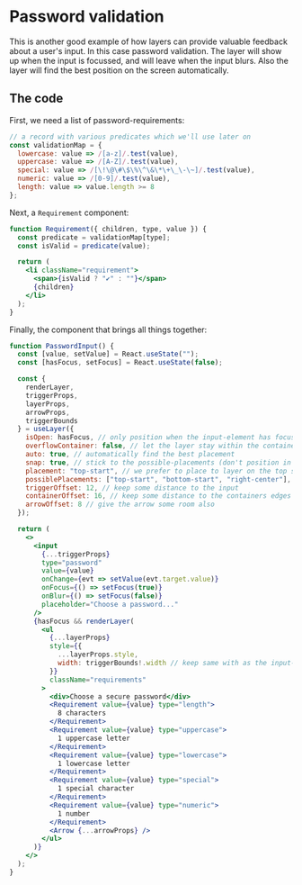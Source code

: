 
<Meta title="Password validation" />

# Password validation

This is another good example of how layers can provide valuable feedback about a user's input. In this case password validation.
The layer will show up when the input is focussed, and will leave when the input blurs. Also the layer will find the best position on the screen automatically.

<ScrollBox>
  <PasswordValidation />
</ScrollBox>

## The code

First, we need a list of password-requirements:

```jsx
// a record with various predicates which we'll use later on
const validationMap = {
  lowercase: value => /[a-z]/.test(value),
  uppercase: value => /[A-Z]/.test(value),
  special: value => /[\!\@\#\$\%\^\&\*\+\_\-\~]/.test(value),
  numeric: value => /[0-9]/.test(value),
  length: value => value.length >= 8
};
```

Next, a `Requirement` component:

```jsx
function Requirement({ children, type, value }) {
  const predicate = validationMap[type];
  const isValid = predicate(value);

  return (
    <li className="requirement">
      <span>{isValid ? "✔︎" : ""}</span>
      {children}
    </li>
  );
}
```

Finally, the component that brings all things together:

```jsx
function PasswordInput() {
  const [value, setValue] = React.useState("");
  const [hasFocus, setFocus] = React.useState(false);

  const {
    renderLayer,
    triggerProps,
    layerProps,
    arrowProps,
    triggerBounds
  } = useLayer({
    isOpen: hasFocus, // only position when the input-element has focus
    overflowContainer: false, // let the layer stay within the container
    auto: true, // automatically find the best placement
    snap: true, // stick to the possible-placements (don't position in between)
    placement: "top-start", // we prefer to place to layer on the top side when possible
    possiblePlacements: ["top-start", "bottom-start", "right-center"],
    triggerOffset: 12, // keep some distance to the input
    containerOffset: 16, // keep some distance to the containers edges
    arrowOffset: 8 // give the arrow some room also
  });

  return (
    <>
      <input
        {...triggerProps}
        type="password"
        value={value}
        onChange={evt => setValue(evt.target.value)}
        onFocus={() => setFocus(true)}
        onBlur={() => setFocus(false)}
        placeholder="Choose a password..."
      />
      {hasFocus && renderLayer(
        <ul
          {...layerProps}
          style={{
            ...layerProps.style,
            width: triggerBounds!.width // keep same with as the input-element
          }}
          className="requirements"
        >
          <div>Choose a secure password</div>
          <Requirement value={value} type="length">
            8 characters
          </Requirement>
          <Requirement value={value} type="uppercase">
            1 uppercase letter
          </Requirement>
          <Requirement value={value} type="lowercase">
            1 lowercase letter
          </Requirement>
          <Requirement value={value} type="special">
            1 special character
          </Requirement>
          <Requirement value={value} type="numeric">
            1 number
          </Requirement>
          <Arrow {...arrowProps} />
        </ul>
      )}
    </>
  );
}
```
